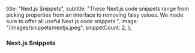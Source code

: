   title: "Next.js Snippets",
  subtitle:
    "These Next.js code snippets range from picking properties from an interface to removing falsy values. We made sure to offer all useful Next.js code snippets.",
  image: "/images/snippets/nextjs.jpeg",
  snippetCount: 2,
};

### Next.js Snippets
